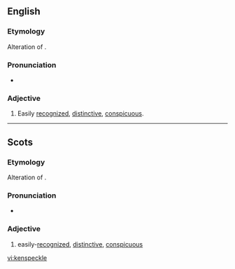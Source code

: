 ==English==

===Etymology===
Alteration of {{m|en|kenspeck}}.

===Pronunciation===
* {{IPA|/ˈkɛnspɛkəl/|lang=en}}

===Adjective===
{{en-adj}}

# {{label|en|Scotland|northern|_|British}} Easily [[recognize]]d, [[distinctive]], [[conspicuous]].

----

==Scots==

===Etymology===
Alteration of {{m|sco|kenspeck}}.

===Pronunciation===
* {{IPA|/ˈkɛnspɛkl/|lang=sco}}

===Adjective===
{{sco-adj}}

# easily-[[recognize]]d, [[distinctive]], [[conspicuous]]

[[vi:kenspeckle]]
